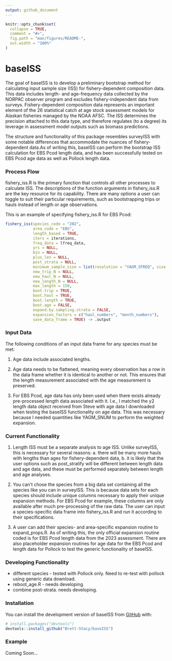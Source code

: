 ```yaml
---
output: github_document
---
```


<!-- README.md is generated from README.Rmd. Please edit that file -->

```r
knitr::opts_chunk$set(
  collapse = TRUE,
  comment = "#>",
  fig.path = "man/figures/README-",
  out.width = "100%"
)
```

# baseISS

<!-- badges: start -->
<!-- badges: end -->

The goal of baseISS is to develop a preliminary bootstrap method for calculating input sample size (ISS) for fishery-dependent composition data. This data includes length- and age-frequency data collected by the NORPAC observer program and excludes fishery-independent data from surveys. Fishery-dependent composition data represents an important element of the 26 statistical catch at age stock assessment models for Alaskan fisheries managed by the NOAA AFSC. The ISS determines the precision attached to this data type, and therefore regulates (to a degree) its leverage in assessment model outputs such as biomass predictions. 


The structure and functionality of this package resembles surveyISS with some notable differences that accommodate the nuances of fishery-dependent data.As of writing this, baseISS can perform the bootstrap ISS calculation for EBS Pcod length data, and has been successfully tested on EBS Pcod age data as well as Pollock length data. 


### Process Flow

fishery_iss.R is the primary function that controls all other processes to calculate ISS. The descriptions of the function arguments in fishery_iss.R are the key resource for its capability. There are many options a user can toggle to suit their particular requirements, such as bootstrapping trips or hauls instead of length or age observations.


This is an example of specifying fishery_iss.R for EBS Pcod:
```r

fishery_iss(species_code = "202",
            area_code = "EBS",
            length_based = TRUE,
            iters = iterations,
            freq_data = lfreq_data,
            yrs = NULL,
            bin = NULL,
            plus_len = NULL,
            post_strata = NULL,
            minimum_sample_size = list(resolution = "YAGM_SFREQ", size = 30),
            new_trip_N = NULL,
            new_haul_N = NULL,
            new_length_N = NULL,
            max_length = 150,
            boot.trip = TRUE,
            boot.haul = TRUE,
            boot.length = TRUE,
            boot.age = FALSE,
            expand.by.sampling.strata = FALSE,
            expansion_factors = c("haul_numbers", "month_numbers"),
            save_data_frame = TRUE) -> .output

```


### Input Data
The following conditions of an input data frame for any species must be met:

1. Age data include associated lengths.

2. Age data needs to be flattened, meaning every observation has a row in the data frame whether it is identical to another or not. This ensures that the length measurement associated with the age measurement is preserved.

3. For EBS Pcod, age data has only been used when there exists already pre-processed length data associated with it. I.e., I matched the y2 length data object received from Steve with age data I downloaded when testing the baseISS functionality on age data. This was necessary because I needed quantities like YAGM_SNUM to perform the weighted expansion. 

### Current Functionality

1. Length ISS must be a separate analysis to age ISS. Unlike surveyISS, this is necessary for several reasons: a. there will be many more hauls with lengths than ages for fishery-dependent data, b. it is likely that the user options such as post_stratify will be different between length data and age data, and these must be performed separately between length and age analyses.

2. You can't chose the species from a big data set containing all the species like you can in surveyISS. This is because data sets for each species should include unique columns necessary to apply their unique expansion methods. For EBS Pcod for example, these columns are only available after much pre-processing of the raw data. The user can input a species-specific data frame into fishery_iss.R and run it according to their specifications. 

3. A user can add their species- and area-specific expansion routine to expand_props.R. As of writing this, the only official expansion routine coded is for EBS Pcod length data from the 2023 assessment. There are also placeholder expansion routines for age data for the EBS Pcod and length data for Pollock to test the generic functionality of baseISS.

### Developing Functionality
- different species - tested with Pollock only. Need to re-test with pollock using generic data download.
- reboot_age.R - needs developing
- combine post-strata. needs developing.



### Installation

You can install the development version of baseISS from [GitHub](https://github.com/) with:

``` r
# install.packages("devtools")
devtools::install_github("Brett-Stacy/baseISS")
```

### Example
Coming Soon...

